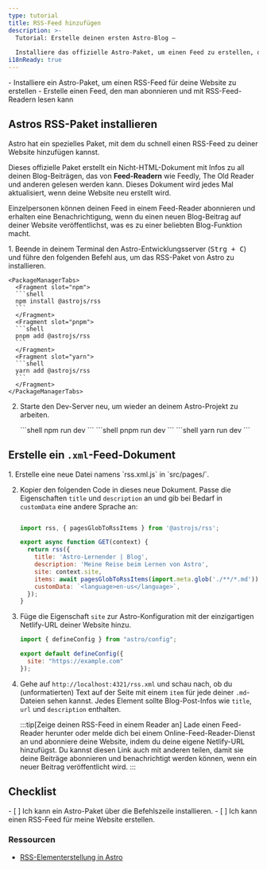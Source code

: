 ```yaml
---
type: tutorial
title: RSS-Feed hinzufügen
description: >-
  Tutorial: Erstelle deinen ersten Astro-Blog —
  
  Installiere das offizielle Astro-Paket, um einen Feed zu erstellen, den deine Leser abonnieren können
i18nReady: true
---
```



<PreCheck>
  - Installiere ein Astro-Paket, um einen RSS-Feed für deine Website zu erstellen
  - Erstelle einen Feed, den man abonnieren und mit RSS-Feed-Readern lesen kann
</PreCheck>

## Astros RSS-Paket installieren

Astro hat ein spezielles Paket, mit dem du schnell einen RSS-Feed zu deiner Website hinzufügen kannst. 

Dieses offizielle Paket erstellt ein Nicht-HTML-Dokument mit Infos zu all deinen Blog-Beiträgen, das von **Feed-Readern** wie Feedly, The Old Reader und anderen gelesen werden kann.
Dieses Dokument wird jedes Mal aktualisiert, wenn deine Website neu erstellt wird.

Einzelpersonen können deinen Feed in einem Feed-Reader abonnieren und erhalten eine Benachrichtigung, wenn du einen neuen Blog-Beitrag auf deiner Website veröffentlichst, was es zu einer beliebten Blog-Funktion macht.

<Steps>
1. Beende in deinem Terminal den Astro-Entwicklungsserver (<kbd>Strg + C</kbd>) und führe den folgenden Befehl aus, um das RSS-Paket von Astro zu installieren.

    <PackageManagerTabs>
      <Fragment slot="npm">
      ```shell
      npm install @astrojs/rss
      ```
      </Fragment>
      <Fragment slot="pnpm">
      ```shell
      pnpm add @astrojs/rss
      ```
      </Fragment>
      <Fragment slot="yarn">
      ```shell
      yarn add @astrojs/rss
      ```
      </Fragment>
    </PackageManagerTabs>

2. Starte den Dev-Server neu, um wieder an deinem Astro-Projekt zu arbeiten.

    <PackageManagerTabs>
      <Fragment slot="npm">
      ```shell
      npm run dev
      ```
      </Fragment>
      <Fragment slot="pnpm">
      ```shell
      pnpm run dev
      ```
      </Fragment>
      <Fragment slot="yarn">
      ```shell
      yarn run dev
      ```
      </Fragment>
    </PackageManagerTabs>
</Steps>

## Erstelle ein `.xml`-Feed-Dokument

<Steps>
1. Erstelle eine neue Datei namens `rss.xml.js` in `src/pages/`.

2. Kopier den folgenden Code in dieses neue Dokument.
   Passe die Eigenschaften `title` und `description` an und gib bei Bedarf in `customData` eine andere Sprache an:

    ```js title="src/pages/rss.xml.js"

    import rss, { pagesGlobToRssItems } from '@astrojs/rss';

    export async function GET(context) {
      return rss({
        title: 'Astro-Lernender | Blog',
        description: 'Meine Reise beim Lernen von Astro',
        site: context.site,
        items: await pagesGlobToRssItems(import.meta.glob('./**/*.md')),
        customData: `<language>en-us</language>`,
      });
    }
    ```

3. Füge die Eigenschaft `site` zur Astro-Konfiguration mit der einzigartigen Netlify-URL deiner Website hinzu.

    ```js title="astro.config.mjs" ins={4}
    import { defineConfig } from "astro/config";

    export default defineConfig({
      site: "https://example.com"
    });
    ```
    
4. Gehe auf `http://localhost:4321/rss.xml` und schau nach, ob du (unformatierten) Text auf der Seite mit einem `item` für jede deiner `.md`-Dateien sehen kannst.
   Jedes Element sollte Blog-Post-Infos wie `title`, `url` und `description` enthalten.

    :::tip[Zeige deinen RSS-Feed in einem Reader an]
    Lade einen Feed-Reader herunter oder melde dich bei einem Online-Feed-Reader-Dienst an und abonniere deine Website, indem du deine eigene Netlify-URL hinzufügst. Du kannst diesen Link auch mit anderen teilen, damit sie deine Beiträge abonnieren und benachrichtigt werden können, wenn ein neuer Beitrag veröffentlicht wird.
    :::

</Steps>

<Box icon="check-list">

## Checklist

<Checklist>
- [ ] Ich kann ein Astro-Paket über die Befehlszeile installieren.
- [ ] Ich kann einen RSS-Feed für meine Website erstellen.
</Checklist>
</Box>

### Ressourcen

- [RSS-Elementerstellung in Astro](/de/recipes/rss/#using-glob-imports)
